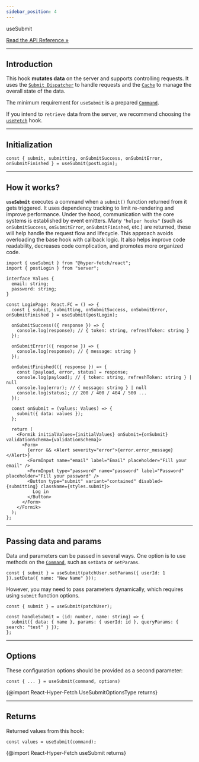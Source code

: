 ```yaml
---
sidebar_position: 4
---
```


<div class="api-link">
  <div class="api-link-title">useSubmit</div>
  <div class="api-link-sub-title">

[Read the API Reference »](/api/React-Hyper-Fetch/Hook/useSubmit.md)

  </div>
</div>

---

## Introduction

This hook **mutates data** on the server and supports controlling requests. It uses the
[`Submit Dispatcher`](/documentation/02-Core/Dispatcher.mdx) to handle requests and the
[`Cache`](/documentation/02-Core/Cache.mdx) to manage the overall state of the data.

The minimum requirement for `useSubmit` is a prepared [`Command`](/documentation/02-Core/Command.mdx).

If you intend to `retrieve` data from the server, we recommend choosing the
[`useFetch`](/documentation/04-React/useFetch.mdx) hook.

---

## Initialization

```tsx
const { submit, submitting, onSubmitSuccess, onSubmitError, onSubmitFinished } = useSubmit(postLogin);
```

---

## How it works?

**`useSubmit`** executes a command when a `submit()` function returned from it gets triggered. It uses dependency
tracking to limit re-rendering and improve performance. Under the hood, communication with the core systems is
established by event emitters. Many `"helper hooks"` (such as `onSubmitSuccess`, `onSubmitError`, `onSubmitFinished`,
etc.) are returned, these will help handle the request flow and lifecycle. This approach avoids overloading the base
hook with callback logic. It also helps improve code readability, decreases code complication, and promotes more
organized code.

```tsx
import { useSubmit } from "@hyper-fetch/react";
import { postLogin } from "server";

interface Values {
  email: string;
  password: string;
}

const LoginPage: React.FC = () => {
  const { submit, submitting, onSubmitSuccess, onSubmitError, onSubmitFinished } = useSubmit(postLogin);

  onSubmitSuccess(({ response }) => {
    console.log(response); // { token: string, refreshToken: string }
  });

  onSubmitError(({ response }) => {
    console.log(response); // { message: string }
  });

  onSubmitFinished(({ response }) => {
    const [payload, error, status] = response;
    console.log(payload); // { token: string, refreshToken: string } | null
    console.log(error); // { message: string } | null
    console.log(status); // 200 / 400 / 404 / 500 ...
  });

  const onSubmit = (values: Values) => {
    submit({ data: values });
  };

  return (
    <Formik initialValues={initialValues} onSubmit={onSubmit} validationSchema={validationSchema}>
      <Form>
        {error && <Alert severity="error">{error.error_message}</Alert>}
        <FormInput name="email" label="Email" placeholder="Fill your email" />
        <FormInput type="password" name="password" label="Password" placeholder="Fill your password" />
        <Button type="submit" variant="contained" disabled={submitting} className={styles.submit}>
          Log in
        </Button>
      </Form>
    </Formik>
  );
};
```

---

## Passing data and params

Data and parameters can be passed in several ways. One option is to use methods on the
[`Command`](/documentation/02-Core/Command.mdx), such as `setData` or `setParams`.

```tsx
const { submit } = useSubmit(patchUser.setParams({ userId: 1 }).setData({ name: "New Name" }));
```

However, you may need to pass parameters dynamically, which requires using `submit` function options.

```tsx
const { submit } = useSubmit(patchUser);

const handleSubmit = (id: number, name: string) => {
  submit({ data: { name }, params: { userId: id }, queryParams: { search: "test" } });
};
```

---

## Options

These configuration options should be provided as a second parameter:

```tsx
const { ... } = useSubmit(command, options)
```

{@import React-Hyper-Fetch UseSubmitOptionsType returns}

---

## Returns

Returned values from this hook:

```tsx
const values = useSubmit(command);
```

{@import React-Hyper-Fetch useSubmit returns}

